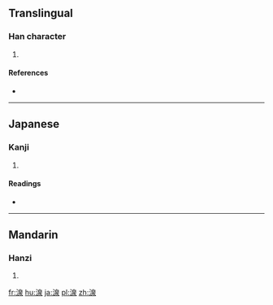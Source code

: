 ==Translingual==

===Han character===
{{Han char|rn=85|rad=水|as=09|sn=12|four=|canj=EHAE}}

# {{defn|Han|sort=水09}}

====References====
* {{Han ref|kx=0638.340|dkj=17892|dj=1045.190|hdz=31681.050|uh=6E76|ud=28278}}

----

==Japanese==

===Kanji===
{{ja-kanji|grade=|rs=水09}}

# {{defn|lang=ja|sort=水09}}

====Readings====
* {{ja-readings|on=[[せん]] (sen)|kun=[[いずみ]] (izumi)}}

----

==Mandarin==

===Hanzi===
{{cmn-hanzi|pin=[[quán]] ([[quan2]])|wg=ch'üan<sup>2</sup>}}

# {{defn|lang=cmn|sort=水09}}

[[fr:湶]]
[[hu:湶]]
[[ja:湶]]
[[pl:湶]]
[[zh:湶]]